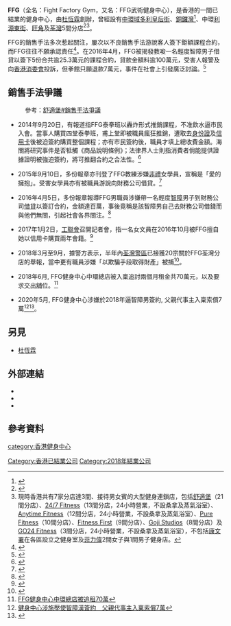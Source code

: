 {{pov|time=2016-04-08T21:44:05+00:00}}
{{copyedit|time=2016-04-08T21:43:51+00:00}}
'''FFG'''（全名：Fight Factory Gym，又名：FFG武術健身中心），是香港的一間已結業的健身中心，由[[杜恆霖|杜恆霖]]創辦，曾經設有[[中環|中環]][[域多利皇后街|域多利皇后街]]、[[銅鑼灣|銅鑼灣]]<ref>{{cite web|url=https://www.facebook.com/pg/FFGMMA/about/?ref=page_internal|title=關於FFG|publisher=FFG|accessdate=2019-08-07|archive-date=2019-10-16|archive-url=https://web.archive.org/web/20191016153957/https://www.facebook.com/FFGMMA/about/?ref=page_internal|dead-url=no}}</ref>、中環[[利源東街|利源東街]]、[[旺角|旺角]]及[[荃灣|荃灣]]5間分店<ref>{{cite web |url=http://www.ffgltd.com.hk/en/ffgmkstopservice/ |title=FFG旺角店將會搬遷，下星期起將會停止營業 |publisher=FFG |access-date=2019-11-17 |archive-url=https://web.archive.org/web/20191117055014/http://www.ffgltd.com.hk/en/ffgmkstopservice/ |archive-date=2019-11-17 |dead-url=yes }}</ref><ref>現時香港共有7家分店達3間、接待男女賓的大型健身連鎖店，包括[[舒適堡|舒適堡]]（21間分店）、[[24/7_Fitness|24/7 Fitness]]（13間分店，24小時營業，不設桑拿及蒸氣浴室）、[[Anytime_Fitness|Anytime Fitness]]（12間分店，24小時營業，不設桑拿及蒸氣浴室）、[[Pure_Fitness|Pure Fitness]]（10間分店）、[[菲力斯第一|Fitness First]]（9間分店）、[[Goji_Studios|Goji Studios]]（8間分店）及[[GO24_Fitness|GO24 Fitness]]（3間分店，24小時營業，不設桑拿及蒸氣浴室），不包括[[康文署健身室|康文署]]在各區設立之健身室及[[菲力偉|菲力偉]]2間女子與1間男子健身店。</ref>。

FFG的銷售手法多次惹起關注，屢次以不良銷售手法游說客人簽下鉅額課程合約，而FFG往往不願承認責任<ref>{{cite web|url=https://hk.news.yahoo.com/%E6%99%BA%E9%9A%9C%E5%AD%B8%E5%93%A1%E6%8C%87%E8%A2%AB%E6%B8%B8%E8%AA%AA%E5%80%9F%E5%82%B575%E8%90%AC%E5%81%A5%E8%BA%AB%E4%B8%AD%E5%BF%83ffg%E7%A8%B1%E8%88%87%E5%85%AC%E5%8F%B8%E7%84%A1%E9%97%9C-142600802.html|title=智障學員指被游說借債75萬健身中心FFG稱與公司無關|publisher=|accessdate=2016-07-29|archive-date=2016-04-18|archive-url=https://web.archive.org/web/20160418041749/https://hk.news.yahoo.com/%E6%99%BA%E9%9A%9C%E5%AD%B8%E5%93%A1%E6%8C%87%E8%A2%AB%E6%B8%B8%E8%AA%AA%E5%80%9F%E5%82%B575%E8%90%AC%E5%81%A5%E8%BA%AB%E4%B8%AD%E5%BF%83ffg%E7%A8%B1%E8%88%87%E5%85%AC%E5%8F%B8%E7%84%A1%E9%97%9C-142600802.html|dead-url=no}}</ref>。在2016年4月，FFG被揭發教唆一名輕度智障男子借貸以簽下5份合共逾25.3萬元的課程合約，貸款金額料逾100萬元，受害人報警及向[[香港消委會|香港消委會]]投訴，但拳館只願退款7萬元，事件在社會上引發廣泛討論。<ref>{{cite web|url=http://hk.apple.nextmedia.com/news/art/20160405/19557905|title=健身公司涉誘借財仔　智障男欠近百萬隨時賣樓還債|publisher=|access-date=2016-07-29|archive-url=https://web.archive.org/web/20160809112021/http://hk.apple.nextmedia.com/news/art/20160405/19557905|archive-date=2016-08-09|dead-url=yes}}</ref>

==銷售手法爭議==
:參考：[[舒適堡#銷售手法爭議|舒適堡#銷售手法爭議]]
*2014年9月20日，有報道指FFG泰拳班以轟炸形式推銷課程，不准飲水逼市民入會。當事人購買四堂泰拳班，甫上堂即被職員瘋狂推銷，遭取去[[身份證|身份證]]及[[信用卡|信用卡]]後被迫簽約購買整個課程；亦有市民簽約後，職員才填上總收費金額。海關將研究事件是否牴觸《商品說明條例》；法律界人士則指消費者倘能提供證據證明被強迫簽約，將可推翻合約之合法性。<ref>{{cite web|url=http://orientaldaily.on.cc/cnt/news/20140920/00196_001.html|title=泰拳班轟炸推銷 唔畀飲水逼入會 - 東方日報|publisher=|access-date=2016-04-08|archive-url=https://web.archive.org/web/20160411023137/http://orientaldaily.on.cc/cnt/news/20140920/00196_001.html|archive-date=2016-04-11|dead-url=yes}}</ref>

*2015年9月10日，多份報章亦刊登了FFG教練涉嫌[[非禮|非禮]]女學員，宣稱是「愛的擁抱」。受害女學員亦有被職員游說向財務公司借貸。<ref>{{cite web|url=http://hk.apple.nextmedia.com/news/art/20150910/19289415|title=雙手壓女學員胸　泰拳教練：是愛的擁抱|publisher=|access-date=2016-04-08|archive-url=https://web.archive.org/web/20160412100918/http://hk.apple.nextmedia.com/news/art/20150910/19289415|archive-date=2016-04-12|dead-url=yes}}</ref>

*2016年4月5日，多份報章報導FFG男職員涉嫌帶一名輕度[[智障|智障]]男子到財務公司[[借貸|借貸]]以簽訂合約，金額達百萬，事後竟稱是該智障男自己去財務公司借錢而與他們無關，引起社會各界關注。<ref>{{cite web|url=http://news.mingpao.com/pns/dailynews/web_tc/article/20160405/s00002/1459792246219|title=智障男健身孭債百萬 FFG否認助借貸 - 20160405 - 港聞 - 港聞二|publisher=|accessdate=2016-04-08|archive-date=2016-04-08|archive-url=https://web.archive.org/web/20160408113258/http://news.mingpao.com/pns/dailynews/web_tc/article/20160405/s00002/1459792246219|dead-url=no}}</ref>

*2017年1月2日，[[工聯會|工聯會]]召開記者會，指一名女文員在2016年10月被FFG擅自她以信用卡購買兩年會籍。<ref>{{cite web|title=健身中心涉擅自過數　碌爆卡逾10萬|url=http://www.post852.com/197098/%E5%81%A5%E8%BA%AB%E4%B8%AD%E5%BF%83%E6%B6%89%E6%93%85%E8%87%AA%E9%81%8E%E6%95%B8%E3%80%80%E7%A2%8C%E7%88%86%E5%8D%A1%E9%80%BE10%E8%90%AC/|publisher=852郵報|accessdate=2017-01-02|archive-url=https://web.archive.org/web/20170103004123/http://www.post852.com/197098/%E5%81%A5%E8%BA%AB%E4%B8%AD%E5%BF%83%E6%B6%89%E6%93%85%E8%87%AA%E9%81%8E%E6%95%B8%E3%80%80%E7%A2%8C%E7%88%86%E5%8D%A1%E9%80%BE10%E8%90%AC/|archive-date=2017-01-03|dead-url=yes}}</ref>

*2018年3月至9月，據警方表示，半年內[[警察總區#新界南總區|荃灣警區]]已接獲20宗關於FFG荃灣分店的舉報，當中更有職員涉嫌「以欺騙手段取得財產」被捕<ref>{{cite web|url=https://www.hk01.com/社會新聞/230149/荃灣ffg健身中心-半年20宗舉報-前職員涉騙24萬助撤會籍被捕|title=【荃灣FFG健身中心】半年20宗舉報　前職員涉騙24萬助撤會籍被捕|publisher=香港01|date=2018年9月2日|author=鄭秋玲|accessdate=2020年9月25日|archive-date=2019年2月16日|archive-url=https://web.archive.org/web/20190216014640/https://www.hk01.com/%E7%A4%BE%E6%9C%83%E6%96%B0%E8%81%9E/230149/%E8%8D%83%E7%81%A3ffg%E5%81%A5%E8%BA%AB%E4%B8%AD%E5%BF%83-%E5%8D%8A%E5%B9%B420%E5%AE%97%E8%88%89%E5%A0%B1-%E5%89%8D%E8%81%B7%E5%93%A1%E6%B6%89%E9%A8%9924%E8%90%AC%E5%8A%A9%E6%92%A4%E6%9C%83%E7%B1%8D%E8%A2%AB%E6%8D%95|dead-url=no}}</ref>。

*2018年6月, FFG健身中心中環總店被入稟追討兩個月租金共70萬元，以及要求交出舖位。<ref>[https://topick.hket.com/article/2094747/FFG%E5%81%A5%E8%BA%AB%E4%B8%AD%E5%BF%83%E4%B8%AD%E7%92%B0%E7%B8%BD%E5%BA%97%E8%A2%AB%E8%BF%BD%E7%A7%9F70%E8%90%AC FFG健身中心中環總店被追租70萬]</ref>

*2020年5月, FFG健身中心涉嫌於2018年逼智障男簽約, 父親代事主入稟索償7萬<ref>[https://hk.on.cc/hk/bkn/cnt/news/20200528/bkn-20200528150148030-0528_00822_001.html 健身中心涉施壓使智障漢簽約　父親代事主入稟索償7萬]</ref><ref>{{Cite web |url=https://news.mingpao.com/ins/%E6%B8%AF%E8%81%9E/article/20200528/s00001/1590661193123/%E5%81%A5%E8%BA%AB%E4%B8%AD%E5%BF%83%E6%B6%89%E9%80%BC%E6%99%BA%E9%9A%9C%E7%94%B7%E8%B2%B7%E6%9C%83%E7%B1%8D%E8%AA%B2%E7%A8%8B-%E4%BA%8B%E4%B8%BB%E7%88%B6%E4%BB%A3%E5%85%A5%E7%A8%9F%E8%BF%BD%E9%80%BE7%E8%90%AC%E5%85%83 |title=健身中心涉逼智障男買會籍課程　事主父代入稟追逾7萬元 |access-date=2021-03-04 |archive-date=2020-08-28 |archive-url=https://web.archive.org/web/20200828165956/https://news.mingpao.com/ins/%e6%b8%af%e8%81%9e/article/20200528/s00001/1590661193123/%e5%81%a5%e8%ba%ab%e4%b8%ad%e5%bf%83%e6%b6%89%e9%80%bc%e6%99%ba%e9%9a%9c%e7%94%b7%e8%b2%b7%e6%9c%83%e7%b1%8d%e8%aa%b2%e7%a8%8b-%e4%ba%8b%e4%b8%bb%e7%88%b6%e4%bb%a3%e5%85%a5%e7%a8%9f%e8%bf%bd%e9%80%be7%e8%90%ac%e5%85%83 }}</ref>。

== 另見 ==
* [[杜恆霖|杜恆霖]]

== 外部連結 ==
* {{facebook|FFGMMA}}
* {{facebook|ToHangLam|杜恆霖}}
* {{web cite |url=https://www.hk01.com/%E7%A4%BE%E5%8D%80/9616/%E5%81%A5%E8%BA%AB%E6%95%99%E7%B7%B4%E7%9A%84%E4%B8%80%E5%A4%A9-%E5%8A%9B%E9%87%8F%E4%B8%8D%E4%BB%A3%E8%A1%A8%E4%B8%80%E5%88%87 |title=健身教練的一天　力量不代表一切 |publisher=香港01 |date=2016年3月28日 |author=方心惠 |accessdate=2017年12月28日 |archive-date=2016年4月2日 |archive-url=https://web.archive.org/web/20160402000148/http://www.hk01.com/%E7%A4%BE%E5%8D%80/9616/%E5%81%A5%E8%BA%AB%E6%95%99%E7%B7%B4%E7%9A%84%E4%B8%80%E5%A4%A9-%E5%8A%9B%E9%87%8F%E4%B8%8D%E4%BB%A3%E8%A1%A8%E4%B8%80%E5%88%87 |dead-url=no }}

== 參考資料 ==
{{reflist}}
[[category:香港健身中心|category:香港健身中心]]
[[Category:香港已結業公司|Category:香港已結業公司]]
[[Category:2018年結業公司|Category:2018年結業公司]]